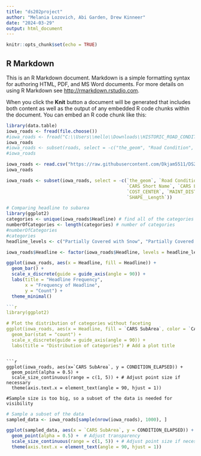 ---
title: "ds202project"
author: "Melania Lozovich, Abi Garden, Drew Kinneer"
date: "2024-03-29"
output: html_document
---

```{r setup, include=FALSE}
knitr::opts_chunk$set(echo = TRUE)
```

## R Markdown

This is an R Markdown document. Markdown is a simple formatting syntax for authoring HTML, PDF, and MS Word documents. For more details on using R Markdown see <http://rmarkdown.rstudio.com>.

When you click the **Knit** button a document will be generated that includes both content as well as the output of any embedded R code chunks within the document. You can embed an R code chunk like this:
```{r}
library(data.table)
iowa_roads <- fread(file.choose())
#iowa_roads <- fread("C:\\Users\\mello\\Downloads\\HISTORIC_ROAD_CONDITIONS_data (1).csv")
iowa_roads
#iowa_roads <- subset(roads, select = -c("the_geom", "Road Condition", "Phrase", "CARS Segment ID", "CARS Short Name", "CARS Long Name", "CARS District", "COST_CENTER", "MAINT DISTRICT", "SHAPE__Length_2", "SHAPE__Length"))
#iowa_roads
```

```{r}
iowa_roads <- read.csv("https://raw.githubusercontent.com/Dkjam5511/DS202FinalProjectDataset/master/HISTORIC_ROAD_CONDITIONS_data.csv")
iowa_roads
```

```{r}
iowa_roads <- subset(iowa_roads, select = -c(`the_geom`, `Road Condition`, `Phrase`, `CARS Segment ID`, 
                                             `CARS Short Name`, `CARS Long Name`, `CARS District`, 
                                             `COST_CENTER`, `MAINT_DISTRICT`, `SHAPE__Length_2`, 
                                             `SHAPE__Length`))
```

```{r}
# Comparing headline to subarea
library(ggplot2)
categories <- unique(iowa_roads$Headline) # find all of the categories
numberOfCategories <- length(categories) # number of categories
#numberOfCategories
#categories
headline_levels <- c("Partially Covered with Snow", "Partially Covered with Frost", "seasonal roadway conditions", "partially covered with snow", "travel not advised", "Partially Covered with Ice", "partially covered with slush", "completely covered with snow", "partially covered with mixed snow ice or slush", "Seasonal", "Completely Covered with Snow", "Partially Covered with Mixed", "partially covered with ice", "Completely Covered with Ice", "partially covered with frost", "Travel Not Advised", "completely covered with ice", "Completely Covered with Mixed", "Partially Covered with Slush", "", "completely covered with mixed snow ice or slush", "completely covered with frost", "completely covered with slush", "Completely Covered with Slush", " -95.824227360233 41.213367969968", "Completely Covered with Frost", "Impassable")

iowa_roads$Headline <- factor(iowa_roads$Headline, levels = headline_levels)

ggplot(iowa_roads, aes(x = Headline, fill = Headline)) +
  geom_bar() +
  scale_x_discrete(guide = guide_axis(angle = 90)) +
  labs(title = "Headline Frequency",
       x = "Frequency of Headline",
       y = "Count") +
  theme_minimal()
```

```{r}
```{r}
library(ggplot2)

# Plot the distribution of categories without faceting
ggplot(iowa_roads, aes(x = Headline, fill = `CARS SubArea`, color = `CARS SubArea`)) + 
  geom_bar(stat = "count") + 
  scale_x_discrete(guide = guide_axis(angle = 90)) +
  labs(title = "Distribution of categories") # Add a plot title
```
```

```{r}
ggplot(iowa_roads, aes(x=`CARS SubArea`, y = CONDITION_ELAPSED)) +
  geom_point(alpha = 0.5) +
  scale_size_continuous(range = c(1, 5)) + # Adjust point size if necessary
  theme(axis.text.x = element_text(angle = 90, hjust = 1))

#Sample size is too big, so a subset of the data is needed for visibility
```
```{r}
# Sample a subset of the data
sampled_data <- iowa_roads[sample(nrow(iowa_roads), 1000), ]

ggplot(sampled_data, aes(x = `CARS SubArea`, y = CONDITION_ELAPSED)) +
  geom_point(alpha = 0.5) +  # Adjust transparency
  scale_size_continuous(range = c(1, 5)) + # Adjust point size if necessary
  theme(axis.text.x = element_text(angle = 90, hjust = 1))
```
